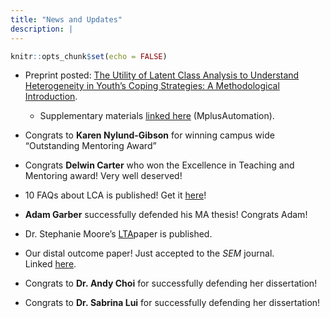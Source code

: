 ```yaml
---
title: "News and Updates"
description: |
---
```


```r
knitr::opts_chunk$set(echo = FALSE)
```

-   Preprint posted: [The Utility of Latent Class Analysis to Understand Heterogeneity in Youth's Coping Strategies: A Methodological Introduction](https://osf.io/t8ver).

    -   Supplementary materials [linked here](https://osf.io/7gvm3/) (MplusAutomation). 

-   Congrats to **Karen Nylund-Gibson** for winning campus wide "Outstanding Mentoring Award"

-   Congrats **Delwin Carter** who won the Excellence in Teaching and Mentoring award! Very well deserved!

-   10 FAQs about LCA is published! Get it [here](https://lvgucsb.weebly.com/uploads/4/1/9/6/41962047/10_lca_faqs_tips_in_press.pdf)!

-   **Adam Garber** successfully defended his MA thesis! Congrats Adam!

-   Dr. Stephanie Moore's [LTA](https://www.sciencedirect.com/science/article/pii/S0022440519300147)paper is published.  

-   Our distal outcome paper! Just accepted to the *SEM* journal. Linked [here](https://www.dropbox.com/s/uojeqdboznk732i/Distal%20paper%20in%20press%20SEM.pdf?dl=0).

-   ​Congrats to **Dr. Andy Choi** for successfully defending her dissertation! 

-   Congrats to **Dr. Sabrina Lui** for successfully defending her dissertation!
